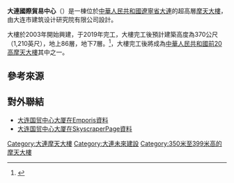 {{Infobox building
|name               = 大連國際貿易中心<br>Dalian International Trade Center
|image              = Dalian International Trade Center, Aug2018 (cropped).jpg
|image_size         = 160px
|caption            = 于2018年拍摄的大連國際貿易中心
|location           = [[遼寧省|遼寧省]][[大連|大連]]
|location_country   = {{CHN}}
|coordinates        = 
|status             = {{green|竣工}}
|start_date         = 2003年
|completion_date    = 2019年
|opening            = 
|building_type      = 混用
|height             = 370公尺（1,210英尺）
|antenna_spire      =
|roof               = 
|top_floor          = 
|floor_count        = 86層
|elevator_count     = 
|cost               = 
|floor_area         = 
|architect          = 大连市建筑设计研究院有限公司
|structural_engineer= 
|main_contractor    = [[上海建工集團|上海建工集團]]
}}

'''大連國際貿易中心'''（{{lang-en|Dalian International Trade Center}}）是一棟位於[[中華人民共和國|中華人民共和國]][[遼寧省|遼寧省]][[大連|大連]]的超高層[[摩天大樓|摩天大樓]]，由大连市建筑设计研究院有限公司設計。

大樓於2003年開始興建，于2019年完工，大樓完工後預計建築高度為370公尺（1,210英尺），地上86層，地下7層。<ref>{{cite web|url= http://skyscrapercenter.com/building/dalian-international-trade-center/8980|title= Dalian International Trade Center|accessdate= November 24, 2014|work= The Skyscraper Center|publisher= [[Council_on_Tall_Buildings_and_Urban_Habitat|Council on Tall Buildings and Urban Habitat]]|archive-date= 2021-02-14|archive-url= https://web.archive.org/web/20210214162026/https://www.skyscrapercenter.com/building/dalian-international-trade-center/8980|dead-url= no}}</ref>，大樓完工後將成為[[中華人民共和國摩天大樓|中華人民共和國前20高摩天大樓]]其中之一。

==參考來源==
{{reflist}}

==對外聯結==
* [http://www.emporis.com/en/wm/bu/?id=dalianinternationaltradecenter-dalian-china 大连国贸中心大厦在Emporis資料]
* [http://www.skyscraperpage.com/cities/?buildingID=11789 大连国贸中心大厦在SkyscraperPage資料] {{Wayback|url=http://www.skyscraperpage.com/cities/?buildingID=11789 |date=20200722182319 }} 

{{Chinese building-stub}}
{{Supertall skyscrapers|under-construction}}

[[Category:大連摩天大樓|Category:大連摩天大樓]]
[[Category:大連未來建設|Category:大連未來建設]]
[[Category:350米至399米高的摩天大樓|Category:350米至399米高的摩天大樓]]